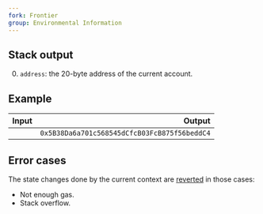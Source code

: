 ```yaml
---
fork: Frontier
group: Environmental Information
---
```


## Stack output

0. `address`: the 20-byte address of the current account.

## Example

| Input | Output |
|------:|-------:|
|  | `0x5B38Da6a701c568545dCfcB03FcB875f56beddC4` |

## Error cases

The state changes done by the current context are [reverted](#FD) in those cases:
- Not enough gas.
- Stack overflow.
